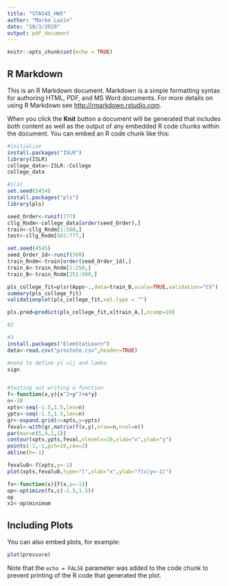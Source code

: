 ```yaml
---
title: "STA545_HW5"
author: "Marko Lazin"
date: "10/3/2020"
output: pdf_document
---
```


```r
knitr::opts_chunk$set(echo = TRUE)
```

## R Markdown

This is an R Markdown document. Markdown is a simple formatting syntax for authoring HTML, PDF, and MS Word documents. For more details on using R Markdown see <http://rmarkdown.rstudio.com>.

When you click the **Knit** button a document will be generated that includes both content as well as the output of any embedded R code chunks within the document. You can embed an R code chunk like this:

```r
#initialize
install.packages("ISLR")
library(ISLR)
college_data<-ISLR::College
college_data

#1(a)
set.seed(5454)
install.packages("pls")
library(pls)

seed_Order<-runif(777)
cllg_Rndm<-college_data[order(seed_Order),]
train<-cllg_Rndm[1:500,]
test<-cllg_Rndm[501:777,]

set.seed(4545)
seed_Order_1d<-runif(500)
train_Rndm<-train[order(seed_Order_1d),]
train_A<-train_Rndm[1:250,]
train_B<-train_Rndm[251:500,]

pls_college_fit=plsr(Apps~.,data=train_B,scale=TRUE,validation="CV")
summary(pls_college_fit)
validationplot(pls_college_fit,val.type = "")

pls.pred=predict(pls_college_fit,x[train_A,],ncomp=10)

#2

#3
install.packages("ElemStatLearn")
data<-read.csv("prostate.csv",header=TRUE)

#need to define yi xij and lamba
sign


#testing out writing a function
f<-function(x,y){x^2+y^2+x*y}
n<-30
xpts<-seq(-1.5,1.5,len=n)
ypts<-seq(-1.5,1.5,len=n)
gr<-expand.grid(x=xpts,y=ypts)
feval<-with(gr,matrix(f(x,y),nrow=n,ncol=n))
par(mar=c(5,4,1,1))
contour(xpts,ypts,feval,nlevels=20,xlab="x",ylab="y")
points(-1,-1,pch=19,cex=2)
abline(h=-1)

fevalu8<-f(xpts,y=-1)
plot(xpts,fevalu8,type="l",xlab="x",ylab="f(x|y=-1)")

fx<-function(x){f(x,y=-1)}
op<-optimize(fx,c(-1.5,1.5))
op
x1<-op$minimum


```

## Including Plots

You can also embed plots, for example:

```r
plot(pressure)
```

Note that the `echo = FALSE` parameter was added to the code chunk to prevent printing of the R code that generated the plot.
